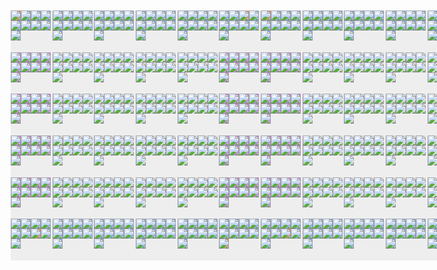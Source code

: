 
```{=html}
<div style="display:flex; flex-direction:row; justify-content: space-around; margin:50px;">
        <div style="display:flex; flex-direction:column; align-items:center;">
    <div style="
    width: 400px;
    aspect-ratio:1;
    margin: 0;
    margin-left:auto;
    margin-right:auto;
    grid-template-columns: 1fr 1fr 1fr 1fr 1fr 1fr ;
    display: grid;
    position:relative;
    background: #eee;" data-id="pushbox"><div class='bb' ><img src='res/br.png' style='background: #cc967a;' class='arrow abr ' /><img src='res/bb.png' style='background: #8fadcc;' class='arrow abb ina' /><img src='res/bl.png' style='background: #8fadcc;' class='arrow abl ina' /><img src='res/rr.png' style='background: #8fadcc;' class='arrow arr ina' /><img src='res/dt.png' style='background: #8fadcc;' class='arrow adt ina' /><img src='res/ll.png' style='background: #8fadcc;' class='arrow all ina' /><img src='res/tr.png' style='background: #8fadcc;' class='arrow atr ina' /><img src='res/tt.png' style='background: #8fadcc;' class='arrow att ina' /><img src='res/tl.png' style='background: #8fadcc;' class='arrow atl ina' /></div><div class='bb' ><img src='res/br.png' style='background: #8fadcc;' class='arrow abr ' /><img src='res/bb.png' style='background: #8fadcc;' class='arrow abb ' /><img src='res/bl.png' style='background: #8fadcc;' class='arrow abl ' /><img src='res/rr.png' style='background: #8fadcc;' class='arrow arr ina' /><img src='res/dt.png' style='background: #8fadcc;' class='arrow adt ina' /><img src='res/ll.png' style='background: #8fadcc;' class='arrow all ina' /><img src='res/tr.png' style='background: #8fadcc;' class='arrow atr ina' /><img src='res/tt.png' style='background: #8fadcc;' class='arrow att ina' /><img src='res/tl.png' style='background: #8fadcc;' class='arrow atl ina' /></div><div class='bb' ><img src='res/br.png' style='background: #8fadcc;' class='arrow abr ' /><img src='res/bb.png' style='background: #8fadcc;' class='arrow abb ' /><img src='res/bl.png' style='background: #8fadcc;' class='arrow abl ' /><img src='res/rr.png' style='background: #8fadcc;' class='arrow arr ina' /><img src='res/dt.png' style='background: #8fadcc;' class='arrow adt ina' /><img src='res/ll.png' style='background: #8fadcc;' class='arrow all ina' /><img src='res/tr.png' style='background: #8fadcc;' class='arrow atr ina' /><img src='res/tt.png' style='background: #8fadcc;' class='arrow att ina' /><img src='res/tl.png' style='background: #8fadcc;' class='arrow atl ina' /></div><div class='bb' ><img src='res/br.png' style='background: #8fadcc;' class='arrow abr ' /><img src='res/bb.png' style='background: #8fadcc;' class='arrow abb ' /><img src='res/bl.png' style='background: #8fadcc;' class='arrow abl ' /><img src='res/rr.png' style='background: #8fadcc;' class='arrow arr ina' /><img src='res/dt.png' style='background: #8fadcc;' class='arrow adt ina' /><img src='res/ll.png' style='background: #8fadcc;' class='arrow all ina' /><img src='res/tr.png' style='background: #8fadcc;' class='arrow atr ina' /><img src='res/tt.png' style='background: #8fadcc;' class='arrow att ina' /><img src='res/tl.png' style='background: #8fadcc;' class='arrow atl ina' /></div><div class='bb' ><img src='res/br.png' style='background: #8fadcc;' class='arrow abr ' /><img src='res/bb.png' style='background: #8fadcc;' class='arrow abb ' /><img src='res/bl.png' style='background: #8fadcc;' class='arrow abl ' /><img src='res/rr.png' style='background: #8fadcc;' class='arrow arr ina' /><img src='res/dt.png' style='background: #8fadcc;' class='arrow adt ina' /><img src='res/ll.png' style='background: #8fadcc;' class='arrow all ina' /><img src='res/tr.png' style='background: #8fadcc;' class='arrow atr ina' /><img src='res/tt.png' style='background: #8fadcc;' class='arrow att ina' /><img src='res/tl.png' style='background: #8fadcc;' class='arrow atl ina' /></div><div class='bb' ><img src='res/br.png' style='background: #8fadcc;' class='arrow abr ina' /><img src='res/bb.png' style='background: #8fadcc;' class='arrow abb ina' /><img src='res/bl.png' style='background: #cc967a;' class='arrow abl ' /><img src='res/rr.png' style='background: #8fadcc;' class='arrow arr ina' /><img src='res/dt.png' style='background: #8fadcc;' class='arrow adt ina' /><img src='res/ll.png' style='background: #8fadcc;' class='arrow all ina' /><img src='res/tr.png' style='background: #8fadcc;' class='arrow atr ina' /><img src='res/tt.png' style='background: #8fadcc;' class='arrow att ina' /><img src='res/tl.png' style='background: #8fadcc;' class='arrow atl ina' /></div><div class='bb' ><img src='res/br.png' style='background: #bd8fcc;' class='arrow abr ' /><img src='res/bb.png' style='background: #bd8fcc;' class='arrow abb ina' /><img src='res/bl.png' style='background: #bd8fcc;' class='arrow abl ina' /><img src='res/rr.png' style='background: #bd8fcc;' class='arrow arr ' /><img src='res/dt.png' style='background: #bd8fcc;' class='arrow adt ina' /><img src='res/ll.png' style='background: #bd8fcc;' class='arrow all ina' /><img src='res/tr.png' style='background: #bd8fcc;' class='arrow atr ' /><img src='res/tt.png' style='background: #bd8fcc;' class='arrow att ina' /><img src='res/tl.png' style='background: #bd8fcc;' class='arrow atl ina' /></div><div class='bb' ><img src='res/br.png' style='background: #ddd;' class='arrow abr ina' /><img src='res/bb.png' style='background: #ddd;' class='arrow abb ina' /><img src='res/bl.png' style='background: #ddd;' class='arrow abl ina' /><img src='res/rr.png' style='background: #ddd;' class='arrow arr ina' /><img src='res/dt.png' style='background: #ddd;' class='arrow adt ina' /><img src='res/ll.png' style='background: #ddd;' class='arrow all ina' /><img src='res/tr.png' style='background: #ddd;' class='arrow atr ina' /><img src='res/tt.png' style='background: #ddd;' class='arrow att ina' /><img src='res/tl.png' style='background: #ddd;' class='arrow atl ina' /></div><div class='bb' ><img src='res/br.png' style='background: #ddd;' class='arrow abr ina' /><img src='res/bb.png' style='background: #ddd;' class='arrow abb ina' /><img src='res/bl.png' style='background: #ddd;' class='arrow abl ina' /><img src='res/rr.png' style='background: #ddd;' class='arrow arr ina' /><img src='res/dt.png' style='background: #ddd;' class='arrow adt ina' /><img src='res/ll.png' style='background: #ddd;' class='arrow all ina' /><img src='res/tr.png' style='background: #ddd;' class='arrow atr ina' /><img src='res/tt.png' style='background: #ddd;' class='arrow att ina' /><img src='res/tl.png' style='background: #ddd;' class='arrow atl ina' /></div><div class='bb' ><img src='res/br.png' style='background: #ddd;' class='arrow abr ina' /><img src='res/bb.png' style='background: #ddd;' class='arrow abb ina' /><img src='res/bl.png' style='background: #ddd;' class='arrow abl ina' /><img src='res/rr.png' style='background: #ddd;' class='arrow arr ina' /><img src='res/dt.png' style='background: #ddd;' class='arrow adt ina' /><img src='res/ll.png' style='background: #ddd;' class='arrow all ina' /><img src='res/tr.png' style='background: #ddd;' class='arrow atr ina' /><img src='res/tt.png' style='background: #ddd;' class='arrow att ina' /><img src='res/tl.png' style='background: #ddd;' class='arrow atl ina' /></div><div class='bb' ><img src='res/br.png' style='background: #ddd;' class='arrow abr ina' /><img src='res/bb.png' style='background: #ddd;' class='arrow abb ina' /><img src='res/bl.png' style='background: #ddd;' class='arrow abl ina' /><img src='res/rr.png' style='background: #ddd;' class='arrow arr ina' /><img src='res/dt.png' style='background: #ddd;' class='arrow adt ina' /><img src='res/ll.png' style='background: #ddd;' class='arrow all ina' /><img src='res/tr.png' style='background: #ddd;' class='arrow atr ina' /><img src='res/tt.png' style='background: #ddd;' class='arrow att ina' /><img src='res/tl.png' style='background: #ddd;' class='arrow atl ina' /></div><div class='bb' ><img src='res/br.png' style='background: #bd8fcc;' class='arrow abr ina' /><img src='res/bb.png' style='background: #bd8fcc;' class='arrow abb ina' /><img src='res/bl.png' style='background: #bd8fcc;' class='arrow abl ' /><img src='res/rr.png' style='background: #bd8fcc;' class='arrow arr ina' /><img src='res/dt.png' style='background: #bd8fcc;' class='arrow adt ina' /><img src='res/ll.png' style='background: #bd8fcc;' class='arrow all ' /><img src='res/tr.png' style='background: #bd8fcc;' class='arrow atr ina' /><img src='res/tt.png' style='background: #bd8fcc;' class='arrow att ina' /><img src='res/tl.png' style='background: #bd8fcc;' class='arrow atl ' /></div><div class='bb' ><img src='res/br.png' style='background: #bd8fcc;' class='arrow abr ' /><img src='res/bb.png' style='background: #bd8fcc;' class='arrow abb ina' /><img src='res/bl.png' style='background: #bd8fcc;' class='arrow abl ina' /><img src='res/rr.png' style='background: #bd8fcc;' class='arrow arr ' /><img src='res/dt.png' style='background: #bd8fcc;' class='arrow adt ina' /><img src='res/ll.png' style='background: #bd8fcc;' class='arrow all ina' /><img src='res/tr.png' style='background: #bd8fcc;' class='arrow atr ' /><img src='res/tt.png' style='background: #bd8fcc;' class='arrow att ina' /><img src='res/tl.png' style='background: #bd8fcc;' class='arrow atl ina' /></div><div class='bb' ><img src='res/br.png' style='background: #ddd;' class='arrow abr ina' /><img src='res/bb.png' style='background: #ddd;' class='arrow abb ina' /><img src='res/bl.png' style='background: #ddd;' class='arrow abl ina' /><img src='res/rr.png' style='background: #ddd;' class='arrow arr ina' /><img src='res/dt.png' style='background: #ddd;' class='arrow adt ina' /><img src='res/ll.png' style='background: #ddd;' class='arrow all ina' /><img src='res/tr.png' style='background: #ddd;' class='arrow atr ina' /><img src='res/tt.png' style='background: #ddd;' class='arrow att ina' /><img src='res/tl.png' style='background: #ddd;' class='arrow atl ina' /></div><div class='bb' ><img src='res/br.png' style='background: #ddd;' class='arrow abr ina' /><img src='res/bb.png' style='background: #ddd;' class='arrow abb ina' /><img src='res/bl.png' style='background: #ddd;' class='arrow abl ina' /><img src='res/rr.png' style='background: #ddd;' class='arrow arr ina' /><img src='res/dt.png' style='background: #ddd;' class='arrow adt ina' /><img src='res/ll.png' style='background: #ddd;' class='arrow all ina' /><img src='res/tr.png' style='background: #ddd;' class='arrow atr ina' /><img src='res/tt.png' style='background: #ddd;' class='arrow att ina' /><img src='res/tl.png' style='background: #ddd;' class='arrow atl ina' /></div><div class='bb' ><img src='res/br.png' style='background: #ddd;' class='arrow abr ina' /><img src='res/bb.png' style='background: #ddd;' class='arrow abb ina' /><img src='res/bl.png' style='background: #ddd;' class='arrow abl ina' /><img src='res/rr.png' style='background: #ddd;' class='arrow arr ina' /><img src='res/dt.png' style='background: #ddd;' class='arrow adt ina' /><img src='res/ll.png' style='background: #ddd;' class='arrow all ina' /><img src='res/tr.png' style='background: #ddd;' class='arrow atr ina' /><img src='res/tt.png' style='background: #ddd;' class='arrow att ina' /><img src='res/tl.png' style='background: #ddd;' class='arrow atl ina' /></div><div class='bb' ><img src='res/br.png' style='background: #ddd;' class='arrow abr ina' /><img src='res/bb.png' style='background: #ddd;' class='arrow abb ina' /><img src='res/bl.png' style='background: #ddd;' class='arrow abl ina' /><img src='res/rr.png' style='background: #ddd;' class='arrow arr ina' /><img src='res/dt.png' style='background: #ddd;' class='arrow adt ina' /><img src='res/ll.png' style='background: #ddd;' class='arrow all ina' /><img src='res/tr.png' style='background: #ddd;' class='arrow atr ina' /><img src='res/tt.png' style='background: #ddd;' class='arrow att ina' /><img src='res/tl.png' style='background: #ddd;' class='arrow atl ina' /></div><div class='bb' ><img src='res/br.png' style='background: #bd8fcc;' class='arrow abr ina' /><img src='res/bb.png' style='background: #bd8fcc;' class='arrow abb ina' /><img src='res/bl.png' style='background: #bd8fcc;' class='arrow abl ' /><img src='res/rr.png' style='background: #bd8fcc;' class='arrow arr ina' /><img src='res/dt.png' style='background: #bd8fcc;' class='arrow adt ina' /><img src='res/ll.png' style='background: #bd8fcc;' class='arrow all ' /><img src='res/tr.png' style='background: #bd8fcc;' class='arrow atr ina' /><img src='res/tt.png' style='background: #bd8fcc;' class='arrow att ina' /><img src='res/tl.png' style='background: #bd8fcc;' class='arrow atl ' /></div><div class='bb' ><img src='res/br.png' style='background: #bd8fcc;' class='arrow abr ' /><img src='res/bb.png' style='background: #bd8fcc;' class='arrow abb ina' /><img src='res/bl.png' style='background: #bd8fcc;' class='arrow abl ina' /><img src='res/rr.png' style='background: #bd8fcc;' class='arrow arr ' /><img src='res/dt.png' style='background: #bd8fcc;' class='arrow adt ina' /><img src='res/ll.png' style='background: #bd8fcc;' class='arrow all ina' /><img src='res/tr.png' style='background: #bd8fcc;' class='arrow atr ' /><img src='res/tt.png' style='background: #bd8fcc;' class='arrow att ina' /><img src='res/tl.png' style='background: #bd8fcc;' class='arrow atl ina' /></div><div class='bb' ><img src='res/br.png' style='background: #ddd;' class='arrow abr ina' /><img src='res/bb.png' style='background: #ddd;' class='arrow abb ina' /><img src='res/bl.png' style='background: #ddd;' class='arrow abl ina' /><img src='res/rr.png' style='background: #ddd;' class='arrow arr ina' /><img src='res/dt.png' style='background: #ddd;' class='arrow adt ina' /><img src='res/ll.png' style='background: #ddd;' class='arrow all ina' /><img src='res/tr.png' style='background: #ddd;' class='arrow atr ina' /><img src='res/tt.png' style='background: #ddd;' class='arrow att ina' /><img src='res/tl.png' style='background: #ddd;' class='arrow atl ina' /></div><div class='bb' ><img src='res/br.png' style='background: #ddd;' class='arrow abr ina' /><img src='res/bb.png' style='background: #ddd;' class='arrow abb ina' /><img src='res/bl.png' style='background: #ddd;' class='arrow abl ina' /><img src='res/rr.png' style='background: #ddd;' class='arrow arr ina' /><img src='res/dt.png' style='background: #ddd;' class='arrow adt ina' /><img src='res/ll.png' style='background: #ddd;' class='arrow all ina' /><img src='res/tr.png' style='background: #ddd;' class='arrow atr ina' /><img src='res/tt.png' style='background: #ddd;' class='arrow att ina' /><img src='res/tl.png' style='background: #ddd;' class='arrow atl ina' /></div><div class='bb' ><img src='res/br.png' style='background: #ddd;' class='arrow abr ina' /><img src='res/bb.png' style='background: #ddd;' class='arrow abb ina' /><img src='res/bl.png' style='background: #ddd;' class='arrow abl ina' /><img src='res/rr.png' style='background: #ddd;' class='arrow arr ina' /><img src='res/dt.png' style='background: #ddd;' class='arrow adt ina' /><img src='res/ll.png' style='background: #ddd;' class='arrow all ina' /><img src='res/tr.png' style='background: #ddd;' class='arrow atr ina' /><img src='res/tt.png' style='background: #ddd;' class='arrow att ina' /><img src='res/tl.png' style='background: #ddd;' class='arrow atl ina' /></div><div class='bb' ><img src='res/br.png' style='background: #ddd;' class='arrow abr ina' /><img src='res/bb.png' style='background: #ddd;' class='arrow abb ina' /><img src='res/bl.png' style='background: #ddd;' class='arrow abl ina' /><img src='res/rr.png' style='background: #ddd;' class='arrow arr ina' /><img src='res/dt.png' style='background: #ddd;' class='arrow adt ina' /><img src='res/ll.png' style='background: #ddd;' class='arrow all ina' /><img src='res/tr.png' style='background: #ddd;' class='arrow atr ina' /><img src='res/tt.png' style='background: #ddd;' class='arrow att ina' /><img src='res/tl.png' style='background: #ddd;' class='arrow atl ina' /></div><div class='bb' ><img src='res/br.png' style='background: #bd8fcc;' class='arrow abr ina' /><img src='res/bb.png' style='background: #bd8fcc;' class='arrow abb ina' /><img src='res/bl.png' style='background: #bd8fcc;' class='arrow abl ' /><img src='res/rr.png' style='background: #bd8fcc;' class='arrow arr ina' /><img src='res/dt.png' style='background: #bd8fcc;' class='arrow adt ina' /><img src='res/ll.png' style='background: #bd8fcc;' class='arrow all ' /><img src='res/tr.png' style='background: #bd8fcc;' class='arrow atr ina' /><img src='res/tt.png' style='background: #bd8fcc;' class='arrow att ina' /><img src='res/tl.png' style='background: #bd8fcc;' class='arrow atl ' /></div><div class='bb' ><img src='res/br.png' style='background: #bd8fcc;' class='arrow abr ' /><img src='res/bb.png' style='background: #bd8fcc;' class='arrow abb ina' /><img src='res/bl.png' style='background: #bd8fcc;' class='arrow abl ina' /><img src='res/rr.png' style='background: #bd8fcc;' class='arrow arr ' /><img src='res/dt.png' style='background: #bd8fcc;' class='arrow adt ina' /><img src='res/ll.png' style='background: #bd8fcc;' class='arrow all ina' /><img src='res/tr.png' style='background: #bd8fcc;' class='arrow atr ' /><img src='res/tt.png' style='background: #bd8fcc;' class='arrow att ina' /><img src='res/tl.png' style='background: #bd8fcc;' class='arrow atl ina' /></div><div class='bb' ><img src='res/br.png' style='background: #ddd;' class='arrow abr ina' /><img src='res/bb.png' style='background: #ddd;' class='arrow abb ina' /><img src='res/bl.png' style='background: #ddd;' class='arrow abl ina' /><img src='res/rr.png' style='background: #ddd;' class='arrow arr ina' /><img src='res/dt.png' style='background: #ddd;' class='arrow adt ina' /><img src='res/ll.png' style='background: #ddd;' class='arrow all ina' /><img src='res/tr.png' style='background: #ddd;' class='arrow atr ina' /><img src='res/tt.png' style='background: #ddd;' class='arrow att ina' /><img src='res/tl.png' style='background: #ddd;' class='arrow atl ina' /></div><div class='bb' ><img src='res/br.png' style='background: #ddd;' class='arrow abr ina' /><img src='res/bb.png' style='background: #ddd;' class='arrow abb ina' /><img src='res/bl.png' style='background: #ddd;' class='arrow abl ina' /><img src='res/rr.png' style='background: #ddd;' class='arrow arr ina' /><img src='res/dt.png' style='background: #ddd;' class='arrow adt ina' /><img src='res/ll.png' style='background: #ddd;' class='arrow all ina' /><img src='res/tr.png' style='background: #ddd;' class='arrow atr ina' /><img src='res/tt.png' style='background: #ddd;' class='arrow att ina' /><img src='res/tl.png' style='background: #ddd;' class='arrow atl ina' /></div><div class='bb' ><img src='res/br.png' style='background: #ddd;' class='arrow abr ina' /><img src='res/bb.png' style='background: #ddd;' class='arrow abb ina' /><img src='res/bl.png' style='background: #ddd;' class='arrow abl ina' /><img src='res/rr.png' style='background: #ddd;' class='arrow arr ina' /><img src='res/dt.png' style='background: #ddd;' class='arrow adt ina' /><img src='res/ll.png' style='background: #ddd;' class='arrow all ina' /><img src='res/tr.png' style='background: #ddd;' class='arrow atr ina' /><img src='res/tt.png' style='background: #ddd;' class='arrow att ina' /><img src='res/tl.png' style='background: #ddd;' class='arrow atl ina' /></div><div class='bb' ><img src='res/br.png' style='background: #ddd;' class='arrow abr ina' /><img src='res/bb.png' style='background: #ddd;' class='arrow abb ina' /><img src='res/bl.png' style='background: #ddd;' class='arrow abl ina' /><img src='res/rr.png' style='background: #ddd;' class='arrow arr ina' /><img src='res/dt.png' style='background: #ddd;' class='arrow adt ina' /><img src='res/ll.png' style='background: #ddd;' class='arrow all ina' /><img src='res/tr.png' style='background: #ddd;' class='arrow atr ina' /><img src='res/tt.png' style='background: #ddd;' class='arrow att ina' /><img src='res/tl.png' style='background: #ddd;' class='arrow atl ina' /></div><div class='bb' ><img src='res/br.png' style='background: #bd8fcc;' class='arrow abr ina' /><img src='res/bb.png' style='background: #bd8fcc;' class='arrow abb ina' /><img src='res/bl.png' style='background: #bd8fcc;' class='arrow abl ' /><img src='res/rr.png' style='background: #bd8fcc;' class='arrow arr ina' /><img src='res/dt.png' style='background: #bd8fcc;' class='arrow adt ina' /><img src='res/ll.png' style='background: #bd8fcc;' class='arrow all ' /><img src='res/tr.png' style='background: #bd8fcc;' class='arrow atr ina' /><img src='res/tt.png' style='background: #bd8fcc;' class='arrow att ina' /><img src='res/tl.png' style='background: #bd8fcc;' class='arrow atl ' /></div><div class='bb' ><img src='res/br.png' style='background: #8fadcc;' class='arrow abr ina' /><img src='res/bb.png' style='background: #8fadcc;' class='arrow abb ina' /><img src='res/bl.png' style='background: #8fadcc;' class='arrow abl ina' /><img src='res/rr.png' style='background: #8fadcc;' class='arrow arr ina' /><img src='res/dt.png' style='background: #8fadcc;' class='arrow adt ina' /><img src='res/ll.png' style='background: #8fadcc;' class='arrow all ina' /><img src='res/tr.png' style='background: #cc967a;' class='arrow atr ' /><img src='res/tt.png' style='background: #8fadcc;' class='arrow att ina' /><img src='res/tl.png' style='background: #8fadcc;' class='arrow atl ina' /></div><div class='bb' ><img src='res/br.png' style='background: #8fadcc;' class='arrow abr ina' /><img src='res/bb.png' style='background: #8fadcc;' class='arrow abb ina' /><img src='res/bl.png' style='background: #8fadcc;' class='arrow abl ina' /><img src='res/rr.png' style='background: #8fadcc;' class='arrow arr ina' /><img src='res/dt.png' style='background: #8fadcc;' class='arrow adt ina' /><img src='res/ll.png' style='background: #8fadcc;' class='arrow all ina' /><img src='res/tr.png' style='background: #8fadcc;' class='arrow atr ' /><img src='res/tt.png' style='background: #8fadcc;' class='arrow att ' /><img src='res/tl.png' style='background: #8fadcc;' class='arrow atl ' /></div><div class='bb' ><img src='res/br.png' style='background: #8fadcc;' class='arrow abr ina' /><img src='res/bb.png' style='background: #8fadcc;' class='arrow abb ina' /><img src='res/bl.png' style='background: #8fadcc;' class='arrow abl ina' /><img src='res/rr.png' style='background: #8fadcc;' class='arrow arr ina' /><img src='res/dt.png' style='background: #8fadcc;' class='arrow adt ina' /><img src='res/ll.png' style='background: #8fadcc;' class='arrow all ina' /><img src='res/tr.png' style='background: #8fadcc;' class='arrow atr ' /><img src='res/tt.png' style='background: #8fadcc;' class='arrow att ' /><img src='res/tl.png' style='background: #8fadcc;' class='arrow atl ' /></div><div class='bb' ><img src='res/br.png' style='background: #8fadcc;' class='arrow abr ina' /><img src='res/bb.png' style='background: #8fadcc;' class='arrow abb ina' /><img src='res/bl.png' style='background: #8fadcc;' class='arrow abl ina' /><img src='res/rr.png' style='background: #8fadcc;' class='arrow arr ina' /><img src='res/dt.png' style='background: #8fadcc;' class='arrow adt ina' /><img src='res/ll.png' style='background: #8fadcc;' class='arrow all ina' /><img src='res/tr.png' style='background: #8fadcc;' class='arrow atr ' /><img src='res/tt.png' style='background: #8fadcc;' class='arrow att ' /><img src='res/tl.png' style='background: #8fadcc;' class='arrow atl ' /></div><div class='bb' ><img src='res/br.png' style='background: #8fadcc;' class='arrow abr ina' /><img src='res/bb.png' style='background: #8fadcc;' class='arrow abb ina' /><img src='res/bl.png' style='background: #8fadcc;' class='arrow abl ina' /><img src='res/rr.png' style='background: #8fadcc;' class='arrow arr ina' /><img src='res/dt.png' style='background: #8fadcc;' class='arrow adt ina' /><img src='res/ll.png' style='background: #8fadcc;' class='arrow all ina' /><img src='res/tr.png' style='background: #8fadcc;' class='arrow atr ' /><img src='res/tt.png' style='background: #8fadcc;' class='arrow att ' /><img src='res/tl.png' style='background: #8fadcc;' class='arrow atl ' /></div><div class='bb' ><img src='res/br.png' style='background: #8fadcc;' class='arrow abr ina' /><img src='res/bb.png' style='background: #8fadcc;' class='arrow abb ina' /><img src='res/bl.png' style='background: #8fadcc;' class='arrow abl ina' /><img src='res/rr.png' style='background: #8fadcc;' class='arrow arr ina' /><img src='res/dt.png' style='background: #8fadcc;' class='arrow adt ina' /><img src='res/ll.png' style='background: #8fadcc;' class='arrow all ina' /><img src='res/tr.png' style='background: #8fadcc;' class='arrow atr ina' /><img src='res/tt.png' style='background: #8fadcc;' class='arrow att ina' /><img src='res/tl.png' style='background: #cc967a;' class='arrow atl ' /></div>
    </div>
</div><div style="display:flex; flex-direction:column; align-items:center;">
    <div style="
    width: 400px;
    aspect-ratio:1;
    margin: 0;
    margin-left:auto;
    margin-right:auto;
    grid-template-columns: 1fr 1fr 1fr 1fr 1fr 1fr ;
    display: grid;
    position:relative;
    background: #eee;" data-id="pushbox"><div class='bb' ><img src='res/br.png' style='background: #cc967a;' class='arrow abr ' /><img src='res/bb.png' style='background: #8fadcc;' class='arrow abb ina' /><img src='res/bl.png' style='background: #8fadcc;' class='arrow abl ina' /><img src='res/rr.png' style='background: #8fadcc;' class='arrow arr ina' /><img src='res/dt.png' style='background: #8fadcc;' class='arrow adt ina' /><img src='res/ll.png' style='background: #8fadcc;' class='arrow all ina' /><img src='res/tr.png' style='background: #8fadcc;' class='arrow atr ina' /><img src='res/tt.png' style='background: #8fadcc;' class='arrow att ina' /><img src='res/tl.png' style='background: #8fadcc;' class='arrow atl ina' /></div><div class='bb' ><img src='res/br.png' style='background: #8fadcc;' class='arrow abr ' /><img src='res/bb.png' style='background: #8fadcc;' class='arrow abb ' /><img src='res/bl.png' style='background: #8fadcc;' class='arrow abl ' /><img src='res/rr.png' style='background: #8fadcc;' class='arrow arr ina' /><img src='res/dt.png' style='background: #8fadcc;' class='arrow adt ina' /><img src='res/ll.png' style='background: #8fadcc;' class='arrow all ina' /><img src='res/tr.png' style='background: #8fadcc;' class='arrow atr ina' /><img src='res/tt.png' style='background: #8fadcc;' class='arrow att ina' /><img src='res/tl.png' style='background: #8fadcc;' class='arrow atl ina' /></div><div class='bb' ><img src='res/br.png' style='background: #8fadcc;' class='arrow abr ' /><img src='res/bb.png' style='background: #8fadcc;' class='arrow abb ' /><img src='res/bl.png' style='background: #8fadcc;' class='arrow abl ' /><img src='res/rr.png' style='background: #8fadcc;' class='arrow arr ina' /><img src='res/dt.png' style='background: #8fadcc;' class='arrow adt ina' /><img src='res/ll.png' style='background: #8fadcc;' class='arrow all ina' /><img src='res/tr.png' style='background: #8fadcc;' class='arrow atr ina' /><img src='res/tt.png' style='background: #8fadcc;' class='arrow att ina' /><img src='res/tl.png' style='background: #8fadcc;' class='arrow atl ina' /></div><div class='bb' ><img src='res/br.png' style='background: #8fadcc;' class='arrow abr ' /><img src='res/bb.png' style='background: #8fadcc;' class='arrow abb ' /><img src='res/bl.png' style='background: #8fadcc;' class='arrow abl ' /><img src='res/rr.png' style='background: #8fadcc;' class='arrow arr ina' /><img src='res/dt.png' style='background: #8fadcc;' class='arrow adt ina' /><img src='res/ll.png' style='background: #8fadcc;' class='arrow all ina' /><img src='res/tr.png' style='background: #8fadcc;' class='arrow atr ina' /><img src='res/tt.png' style='background: #8fadcc;' class='arrow att ina' /><img src='res/tl.png' style='background: #8fadcc;' class='arrow atl ina' /></div><div class='bb' ><img src='res/br.png' style='background: #8fadcc;' class='arrow abr ' /><img src='res/bb.png' style='background: #8fadcc;' class='arrow abb ' /><img src='res/bl.png' style='background: #8fadcc;' class='arrow abl ' /><img src='res/rr.png' style='background: #8fadcc;' class='arrow arr ina' /><img src='res/dt.png' style='background: #8fadcc;' class='arrow adt ina' /><img src='res/ll.png' style='background: #8fadcc;' class='arrow all ina' /><img src='res/tr.png' style='background: #8fadcc;' class='arrow atr ina' /><img src='res/tt.png' style='background: #8fadcc;' class='arrow att ina' /><img src='res/tl.png' style='background: #8fadcc;' class='arrow atl ina' /></div><div class='bb' ><img src='res/br.png' style='background: #8fadcc;' class='arrow abr ina' /><img src='res/bb.png' style='background: #8fadcc;' class='arrow abb ina' /><img src='res/bl.png' style='background: #cc967a;' class='arrow abl ' /><img src='res/rr.png' style='background: #8fadcc;' class='arrow arr ina' /><img src='res/dt.png' style='background: #8fadcc;' class='arrow adt ina' /><img src='res/ll.png' style='background: #8fadcc;' class='arrow all ina' /><img src='res/tr.png' style='background: #8fadcc;' class='arrow atr ina' /><img src='res/tt.png' style='background: #8fadcc;' class='arrow att ina' /><img src='res/tl.png' style='background: #8fadcc;' class='arrow atl ina' /></div><div class='bb' ><img src='res/br.png' style='background: #bd8fcc;' class='arrow abr ' /><img src='res/bb.png' style='background: #bd8fcc;' class='arrow abb ina' /><img src='res/bl.png' style='background: #bd8fcc;' class='arrow abl ina' /><img src='res/rr.png' style='background: #bd8fcc;' class='arrow arr ' /><img src='res/dt.png' style='background: #bd8fcc;' class='arrow adt ina' /><img src='res/ll.png' style='background: #bd8fcc;' class='arrow all ina' /><img src='res/tr.png' style='background: #bd8fcc;' class='arrow atr ' /><img src='res/tt.png' style='background: #bd8fcc;' class='arrow att ina' /><img src='res/tl.png' style='background: #bd8fcc;' class='arrow atl ina' /></div><div class='bb' ><img src='res/br.png' style='background: #ddd;' class='arrow abr ina' /><img src='res/bb.png' style='background: #ddd;' class='arrow abb ina' /><img src='res/bl.png' style='background: #ddd;' class='arrow abl ina' /><img src='res/rr.png' style='background: #ddd;' class='arrow arr ina' /><img src='res/dt.png' style='background: #ddd;' class='arrow adt ina' /><img src='res/ll.png' style='background: #ddd;' class='arrow all ina' /><img src='res/tr.png' style='background: #ddd;' class='arrow atr ina' /><img src='res/tt.png' style='background: #ddd;' class='arrow att ina' /><img src='res/tl.png' style='background: #ddd;' class='arrow atl ina' /></div><div class='bb' ><img src='res/br.png' style='background: #ddd;' class='arrow abr ina' /><img src='res/bb.png' style='background: #ddd;' class='arrow abb ina' /><img src='res/bl.png' style='background: #ddd;' class='arrow abl ina' /><img src='res/rr.png' style='background: #ddd;' class='arrow arr ina' /><img src='res/dt.png' style='background: #ddd;' class='arrow adt ina' /><img src='res/ll.png' style='background: #ddd;' class='arrow all ina' /><img src='res/tr.png' style='background: #ddd;' class='arrow atr ina' /><img src='res/tt.png' style='background: #ddd;' class='arrow att ina' /><img src='res/tl.png' style='background: #ddd;' class='arrow atl ina' /></div><div class='bb' ><img src='res/br.png' style='background: #ddd;' class='arrow abr ina' /><img src='res/bb.png' style='background: #ddd;' class='arrow abb ina' /><img src='res/bl.png' style='background: #ddd;' class='arrow abl ina' /><img src='res/rr.png' style='background: #ddd;' class='arrow arr ina' /><img src='res/dt.png' style='background: #ddd;' class='arrow adt ina' /><img src='res/ll.png' style='background: #ddd;' class='arrow all ina' /><img src='res/tr.png' style='background: #ddd;' class='arrow atr ina' /><img src='res/tt.png' style='background: #ddd;' class='arrow att ina' /><img src='res/tl.png' style='background: #ddd;' class='arrow atl ina' /></div><div class='bb' ><img src='res/br.png' style='background: #ddd;' class='arrow abr ina' /><img src='res/bb.png' style='background: #ddd;' class='arrow abb ina' /><img src='res/bl.png' style='background: #ddd;' class='arrow abl ina' /><img src='res/rr.png' style='background: #ddd;' class='arrow arr ina' /><img src='res/dt.png' style='background: #ddd;' class='arrow adt ina' /><img src='res/ll.png' style='background: #ddd;' class='arrow all ina' /><img src='res/tr.png' style='background: #ddd;' class='arrow atr ina' /><img src='res/tt.png' style='background: #ddd;' class='arrow att ina' /><img src='res/tl.png' style='background: #ddd;' class='arrow atl ina' /></div><div class='bb' ><img src='res/br.png' style='background: #bd8fcc;' class='arrow abr ina' /><img src='res/bb.png' style='background: #bd8fcc;' class='arrow abb ina' /><img src='res/bl.png' style='background: #bd8fcc;' class='arrow abl ' /><img src='res/rr.png' style='background: #bd8fcc;' class='arrow arr ina' /><img src='res/dt.png' style='background: #bd8fcc;' class='arrow adt ina' /><img src='res/ll.png' style='background: #bd8fcc;' class='arrow all ' /><img src='res/tr.png' style='background: #bd8fcc;' class='arrow atr ina' /><img src='res/tt.png' style='background: #bd8fcc;' class='arrow att ina' /><img src='res/tl.png' style='background: #bd8fcc;' class='arrow atl ' /></div><div class='bb' ><img src='res/br.png' style='background: #bd8fcc;' class='arrow abr ' /><img src='res/bb.png' style='background: #bd8fcc;' class='arrow abb ina' /><img src='res/bl.png' style='background: #bd8fcc;' class='arrow abl ina' /><img src='res/rr.png' style='background: #bd8fcc;' class='arrow arr ' /><img src='res/dt.png' style='background: #bd8fcc;' class='arrow adt ina' /><img src='res/ll.png' style='background: #bd8fcc;' class='arrow all ina' /><img src='res/tr.png' style='background: #bd8fcc;' class='arrow atr ' /><img src='res/tt.png' style='background: #bd8fcc;' class='arrow att ina' /><img src='res/tl.png' style='background: #bd8fcc;' class='arrow atl ina' /></div><div class='bb' ><img src='res/br.png' style='background: #ddd;' class='arrow abr ina' /><img src='res/bb.png' style='background: #ddd;' class='arrow abb ina' /><img src='res/bl.png' style='background: #ddd;' class='arrow abl ina' /><img src='res/rr.png' style='background: #ddd;' class='arrow arr ina' /><img src='res/dt.png' style='background: #ddd;' class='arrow adt ina' /><img src='res/ll.png' style='background: #ddd;' class='arrow all ina' /><img src='res/tr.png' style='background: #ddd;' class='arrow atr ina' /><img src='res/tt.png' style='background: #ddd;' class='arrow att ina' /><img src='res/tl.png' style='background: #ddd;' class='arrow atl ina' /></div><div class='bb' ><img src='res/br.png' style='background: #ddd;' class='arrow abr ina' /><img src='res/bb.png' style='background: #ddd;' class='arrow abb ina' /><img src='res/bl.png' style='background: #ddd;' class='arrow abl ina' /><img src='res/rr.png' style='background: #ddd;' class='arrow arr ina' /><img src='res/dt.png' style='background: #ddd;' class='arrow adt ina' /><img src='res/ll.png' style='background: #ddd;' class='arrow all ina' /><img src='res/tr.png' style='background: #ddd;' class='arrow atr ina' /><img src='res/tt.png' style='background: #ddd;' class='arrow att ina' /><img src='res/tl.png' style='background: #ddd;' class='arrow atl ina' /></div><div class='bb' ><img src='res/br.png' style='background: #ddd;' class='arrow abr ina' /><img src='res/bb.png' style='background: #ddd;' class='arrow abb ina' /><img src='res/bl.png' style='background: #ddd;' class='arrow abl ina' /><img src='res/rr.png' style='background: #ddd;' class='arrow arr ina' /><img src='res/dt.png' style='background: #ddd;' class='arrow adt ina' /><img src='res/ll.png' style='background: #ddd;' class='arrow all ina' /><img src='res/tr.png' style='background: #ddd;' class='arrow atr ina' /><img src='res/tt.png' style='background: #ddd;' class='arrow att ina' /><img src='res/tl.png' style='background: #ddd;' class='arrow atl ina' /></div><div class='bb' ><img src='res/br.png' style='background: #ddd;' class='arrow abr ina' /><img src='res/bb.png' style='background: #ddd;' class='arrow abb ina' /><img src='res/bl.png' style='background: #ddd;' class='arrow abl ina' /><img src='res/rr.png' style='background: #ddd;' class='arrow arr ina' /><img src='res/dt.png' style='background: #ddd;' class='arrow adt ina' /><img src='res/ll.png' style='background: #ddd;' class='arrow all ina' /><img src='res/tr.png' style='background: #ddd;' class='arrow atr ina' /><img src='res/tt.png' style='background: #ddd;' class='arrow att ina' /><img src='res/tl.png' style='background: #ddd;' class='arrow atl ina' /></div><div class='bb' ><img src='res/br.png' style='background: #bd8fcc;' class='arrow abr ina' /><img src='res/bb.png' style='background: #bd8fcc;' class='arrow abb ina' /><img src='res/bl.png' style='background: #bd8fcc;' class='arrow abl ' /><img src='res/rr.png' style='background: #bd8fcc;' class='arrow arr ina' /><img src='res/dt.png' style='background: #bd8fcc;' class='arrow adt ina' /><img src='res/ll.png' style='background: #bd8fcc;' class='arrow all ' /><img src='res/tr.png' style='background: #bd8fcc;' class='arrow atr ina' /><img src='res/tt.png' style='background: #bd8fcc;' class='arrow att ina' /><img src='res/tl.png' style='background: #bd8fcc;' class='arrow atl ' /></div><div class='bb' ><img src='res/br.png' style='background: #bd8fcc;' class='arrow abr ' /><img src='res/bb.png' style='background: #bd8fcc;' class='arrow abb ina' /><img src='res/bl.png' style='background: #bd8fcc;' class='arrow abl ina' /><img src='res/rr.png' style='background: #bd8fcc;' class='arrow arr ' /><img src='res/dt.png' style='background: #bd8fcc;' class='arrow adt ina' /><img src='res/ll.png' style='background: #bd8fcc;' class='arrow all ina' /><img src='res/tr.png' style='background: #bd8fcc;' class='arrow atr ' /><img src='res/tt.png' style='background: #bd8fcc;' class='arrow att ina' /><img src='res/tl.png' style='background: #bd8fcc;' class='arrow atl ina' /></div><div class='bb' ><img src='res/br.png' style='background: #ddd;' class='arrow abr ina' /><img src='res/bb.png' style='background: #ddd;' class='arrow abb ina' /><img src='res/bl.png' style='background: #ddd;' class='arrow abl ina' /><img src='res/rr.png' style='background: #ddd;' class='arrow arr ina' /><img src='res/dt.png' style='background: #ddd;' class='arrow adt ina' /><img src='res/ll.png' style='background: #ddd;' class='arrow all ina' /><img src='res/tr.png' style='background: #ddd;' class='arrow atr ina' /><img src='res/tt.png' style='background: #ddd;' class='arrow att ina' /><img src='res/tl.png' style='background: #ddd;' class='arrow atl ina' /></div><div class='bb' ><img src='res/br.png' style='background: #ddd;' class='arrow abr ina' /><img src='res/bb.png' style='background: #ddd;' class='arrow abb ina' /><img src='res/bl.png' style='background: #ddd;' class='arrow abl ina' /><img src='res/rr.png' style='background: #ddd;' class='arrow arr ina' /><img src='res/dt.png' style='background: #ddd;' class='arrow adt ina' /><img src='res/ll.png' style='background: #ddd;' class='arrow all ina' /><img src='res/tr.png' style='background: #ddd;' class='arrow atr ina' /><img src='res/tt.png' style='background: #ddd;' class='arrow att ina' /><img src='res/tl.png' style='background: #ddd;' class='arrow atl ina' /></div><div class='bb' ><img src='res/br.png' style='background: #ddd;' class='arrow abr ina' /><img src='res/bb.png' style='background: #ddd;' class='arrow abb ina' /><img src='res/bl.png' style='background: #ddd;' class='arrow abl ina' /><img src='res/rr.png' style='background: #ddd;' class='arrow arr ina' /><img src='res/dt.png' style='background: #ddd;' class='arrow adt ina' /><img src='res/ll.png' style='background: #ddd;' class='arrow all ina' /><img src='res/tr.png' style='background: #ddd;' class='arrow atr ina' /><img src='res/tt.png' style='background: #ddd;' class='arrow att ina' /><img src='res/tl.png' style='background: #ddd;' class='arrow atl ina' /></div><div class='bb' ><img src='res/br.png' style='background: #ddd;' class='arrow abr ina' /><img src='res/bb.png' style='background: #ddd;' class='arrow abb ina' /><img src='res/bl.png' style='background: #ddd;' class='arrow abl ina' /><img src='res/rr.png' style='background: #ddd;' class='arrow arr ina' /><img src='res/dt.png' style='background: #ddd;' class='arrow adt ina' /><img src='res/ll.png' style='background: #ddd;' class='arrow all ina' /><img src='res/tr.png' style='background: #ddd;' class='arrow atr ina' /><img src='res/tt.png' style='background: #ddd;' class='arrow att ina' /><img src='res/tl.png' style='background: #ddd;' class='arrow atl ina' /></div><div class='bb' ><img src='res/br.png' style='background: #bd8fcc;' class='arrow abr ina' /><img src='res/bb.png' style='background: #bd8fcc;' class='arrow abb ina' /><img src='res/bl.png' style='background: #bd8fcc;' class='arrow abl ' /><img src='res/rr.png' style='background: #bd8fcc;' class='arrow arr ina' /><img src='res/dt.png' style='background: #bd8fcc;' class='arrow adt ina' /><img src='res/ll.png' style='background: #bd8fcc;' class='arrow all ' /><img src='res/tr.png' style='background: #bd8fcc;' class='arrow atr ina' /><img src='res/tt.png' style='background: #bd8fcc;' class='arrow att ina' /><img src='res/tl.png' style='background: #bd8fcc;' class='arrow atl ' /></div><div class='bb' ><img src='res/br.png' style='background: #bd8fcc;' class='arrow abr ' /><img src='res/bb.png' style='background: #bd8fcc;' class='arrow abb ina' /><img src='res/bl.png' style='background: #bd8fcc;' class='arrow abl ina' /><img src='res/rr.png' style='background: #bd8fcc;' class='arrow arr ' /><img src='res/dt.png' style='background: #bd8fcc;' class='arrow adt ina' /><img src='res/ll.png' style='background: #bd8fcc;' class='arrow all ina' /><img src='res/tr.png' style='background: #bd8fcc;' class='arrow atr ' /><img src='res/tt.png' style='background: #bd8fcc;' class='arrow att ina' /><img src='res/tl.png' style='background: #bd8fcc;' class='arrow atl ina' /></div><div class='bb' ><img src='res/br.png' style='background: #ddd;' class='arrow abr ina' /><img src='res/bb.png' style='background: #ddd;' class='arrow abb ina' /><img src='res/bl.png' style='background: #ddd;' class='arrow abl ina' /><img src='res/rr.png' style='background: #ddd;' class='arrow arr ina' /><img src='res/dt.png' style='background: #ddd;' class='arrow adt ina' /><img src='res/ll.png' style='background: #ddd;' class='arrow all ina' /><img src='res/tr.png' style='background: #ddd;' class='arrow atr ina' /><img src='res/tt.png' style='background: #ddd;' class='arrow att ina' /><img src='res/tl.png' style='background: #ddd;' class='arrow atl ina' /></div><div class='bb' ><img src='res/br.png' style='background: #ddd;' class='arrow abr ina' /><img src='res/bb.png' style='background: #ddd;' class='arrow abb ina' /><img src='res/bl.png' style='background: #ddd;' class='arrow abl ina' /><img src='res/rr.png' style='background: #ddd;' class='arrow arr ina' /><img src='res/dt.png' style='background: #ddd;' class='arrow adt ina' /><img src='res/ll.png' style='background: #ddd;' class='arrow all ina' /><img src='res/tr.png' style='background: #ddd;' class='arrow atr ina' /><img src='res/tt.png' style='background: #ddd;' class='arrow att ina' /><img src='res/tl.png' style='background: #ddd;' class='arrow atl ina' /></div><div class='bb' ><img src='res/br.png' style='background: #ddd;' class='arrow abr ina' /><img src='res/bb.png' style='background: #ddd;' class='arrow abb ina' /><img src='res/bl.png' style='background: #ddd;' class='arrow abl ina' /><img src='res/rr.png' style='background: #ddd;' class='arrow arr ina' /><img src='res/dt.png' style='background: #ddd;' class='arrow adt ina' /><img src='res/ll.png' style='background: #ddd;' class='arrow all ina' /><img src='res/tr.png' style='background: #ddd;' class='arrow atr ina' /><img src='res/tt.png' style='background: #ddd;' class='arrow att ina' /><img src='res/tl.png' style='background: #ddd;' class='arrow atl ina' /></div><div class='bb' ><img src='res/br.png' style='background: #ddd;' class='arrow abr ina' /><img src='res/bb.png' style='background: #ddd;' class='arrow abb ina' /><img src='res/bl.png' style='background: #ddd;' class='arrow abl ina' /><img src='res/rr.png' style='background: #ddd;' class='arrow arr ina' /><img src='res/dt.png' style='background: #ddd;' class='arrow adt ina' /><img src='res/ll.png' style='background: #ddd;' class='arrow all ina' /><img src='res/tr.png' style='background: #ddd;' class='arrow atr ina' /><img src='res/tt.png' style='background: #ddd;' class='arrow att ina' /><img src='res/tl.png' style='background: #ddd;' class='arrow atl ina' /></div><div class='bb' ><img src='res/br.png' style='background: #bd8fcc;' class='arrow abr ina' /><img src='res/bb.png' style='background: #bd8fcc;' class='arrow abb ina' /><img src='res/bl.png' style='background: #bd8fcc;' class='arrow abl ' /><img src='res/rr.png' style='background: #bd8fcc;' class='arrow arr ina' /><img src='res/dt.png' style='background: #bd8fcc;' class='arrow adt ina' /><img src='res/ll.png' style='background: #bd8fcc;' class='arrow all ' /><img src='res/tr.png' style='background: #bd8fcc;' class='arrow atr ina' /><img src='res/tt.png' style='background: #bd8fcc;' class='arrow att ina' /><img src='res/tl.png' style='background: #bd8fcc;' class='arrow atl ' /></div><div class='bb' ><img src='res/br.png' style='background: #8fadcc;' class='arrow abr ina' /><img src='res/bb.png' style='background: #8fadcc;' class='arrow abb ina' /><img src='res/bl.png' style='background: #8fadcc;' class='arrow abl ina' /><img src='res/rr.png' style='background: #8fadcc;' class='arrow arr ina' /><img src='res/dt.png' style='background: #8fadcc;' class='arrow adt ina' /><img src='res/ll.png' style='background: #8fadcc;' class='arrow all ina' /><img src='res/tr.png' style='background: #cc967a;' class='arrow atr ' /><img src='res/tt.png' style='background: #8fadcc;' class='arrow att ina' /><img src='res/tl.png' style='background: #8fadcc;' class='arrow atl ina' /></div><div class='bb' ><img src='res/br.png' style='background: #8fadcc;' class='arrow abr ina' /><img src='res/bb.png' style='background: #8fadcc;' class='arrow abb ina' /><img src='res/bl.png' style='background: #8fadcc;' class='arrow abl ina' /><img src='res/rr.png' style='background: #8fadcc;' class='arrow arr ina' /><img src='res/dt.png' style='background: #8fadcc;' class='arrow adt ina' /><img src='res/ll.png' style='background: #8fadcc;' class='arrow all ina' /><img src='res/tr.png' style='background: #8fadcc;' class='arrow atr ' /><img src='res/tt.png' style='background: #8fadcc;' class='arrow att ' /><img src='res/tl.png' style='background: #8fadcc;' class='arrow atl ' /></div><div class='bb' ><img src='res/br.png' style='background: #8fadcc;' class='arrow abr ina' /><img src='res/bb.png' style='background: #8fadcc;' class='arrow abb ina' /><img src='res/bl.png' style='background: #8fadcc;' class='arrow abl ina' /><img src='res/rr.png' style='background: #8fadcc;' class='arrow arr ina' /><img src='res/dt.png' style='background: #8fadcc;' class='arrow adt ina' /><img src='res/ll.png' style='background: #8fadcc;' class='arrow all ina' /><img src='res/tr.png' style='background: #8fadcc;' class='arrow atr ' /><img src='res/tt.png' style='background: #8fadcc;' class='arrow att ' /><img src='res/tl.png' style='background: #8fadcc;' class='arrow atl ' /></div><div class='bb' ><img src='res/br.png' style='background: #8fadcc;' class='arrow abr ina' /><img src='res/bb.png' style='background: #8fadcc;' class='arrow abb ina' /><img src='res/bl.png' style='background: #8fadcc;' class='arrow abl ina' /><img src='res/rr.png' style='background: #8fadcc;' class='arrow arr ina' /><img src='res/dt.png' style='background: #8fadcc;' class='arrow adt ina' /><img src='res/ll.png' style='background: #8fadcc;' class='arrow all ina' /><img src='res/tr.png' style='background: #8fadcc;' class='arrow atr ' /><img src='res/tt.png' style='background: #8fadcc;' class='arrow att ' /><img src='res/tl.png' style='background: #8fadcc;' class='arrow atl ' /></div><div class='bb' ><img src='res/br.png' style='background: #8fadcc;' class='arrow abr ina' /><img src='res/bb.png' style='background: #8fadcc;' class='arrow abb ina' /><img src='res/bl.png' style='background: #8fadcc;' class='arrow abl ina' /><img src='res/rr.png' style='background: #8fadcc;' class='arrow arr ina' /><img src='res/dt.png' style='background: #8fadcc;' class='arrow adt ina' /><img src='res/ll.png' style='background: #8fadcc;' class='arrow all ina' /><img src='res/tr.png' style='background: #8fadcc;' class='arrow atr ' /><img src='res/tt.png' style='background: #8fadcc;' class='arrow att ' /><img src='res/tl.png' style='background: #8fadcc;' class='arrow atl ' /></div><div class='bb' ><img src='res/br.png' style='background: #8fadcc;' class='arrow abr ina' /><img src='res/bb.png' style='background: #8fadcc;' class='arrow abb ina' /><img src='res/bl.png' style='background: #8fadcc;' class='arrow abl ina' /><img src='res/rr.png' style='background: #8fadcc;' class='arrow arr ina' /><img src='res/dt.png' style='background: #8fadcc;' class='arrow adt ina' /><img src='res/ll.png' style='background: #8fadcc;' class='arrow all ina' /><img src='res/tr.png' style='background: #8fadcc;' class='arrow atr ina' /><img src='res/tt.png' style='background: #8fadcc;' class='arrow att ina' /><img src='res/tl.png' style='background: #cc967a;' class='arrow atl ' /></div>
    </div>
</div>
</div>
```